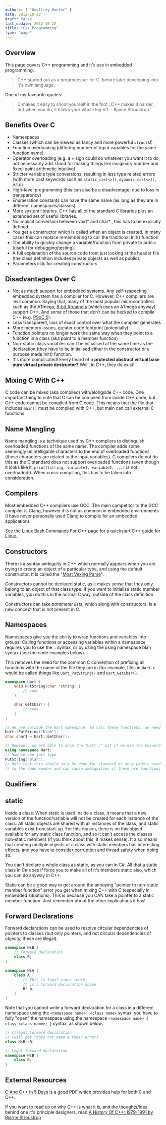```yaml
---
authors: [ "Geoffrey Hunter" ]
date: 2012-10-22
draft: false
last_update: 2012-10-22
title: "C++ Programming"
type: "page"
---
```


## Overview

This page covers C++ programming and it's use in embedded programming.

> C++ started out as a preprocessor for C, before later developing into it's own language.

One of my favourite quotes:

> C makes it easy to shoot yourself in the foot...C++ makes it harder, but when you do, it blows your whole leg off. - Bjame Stroustrup

## Benefits Over C

* Namespaces
* Classes (which can be viewed as fancy and more powerful `struct`s!)
* Function overloading (differing number of input variables for the same function name)
* Operator overloading (e.g. a + sign could do whatever you want it to do, not necessarily add. Good for making things like imaginary number and fixed-point arithmetic intuitive).
* Stricter variable type conversions, resulting in less type related errors (with more cast keywords such as `static_cast<>()`, `dynamic_cast<>()`, e.t.c)
* High-level programming (this can also be a disadvantage, due to loss in transparency)
* Enumeration constants can have the same name (as long as they are in different namespaces/classes).
* More system libraries. C++ has all of the standard C libraries plus an extended set of useful libraries.
* No implicit conversion between void* and char* , this has to be explicitly defined
* You get a constructor which is called when an object is created. In many cases this can replace remembering to call the traditional Init() function.
* The ability to quickly change a variable/function from private to public (useful for debugging/testing).
* A full explanation of the source code from just looking at the header file (the class definition includes private objects as well as public).
* Parameters lists for creating constructors

## Disadvantages Over C

* Not as much support for embedded systems. Any self-respecting embedded system has a compiler for C. However, C++ compilers are less common. Saying that, many of the most popular microcontrollers such as the ATmega, [8-bit Arduino's](/programming/microcontrollers/arduino) (which uses an ATmega anyway) support C++. And some of those that don't can be hacked to compile C++ (e.g. [PSoC 5](/programming/microcontrollers/psoc)).
* Less transparent, loss of exact control over what the compiler generates
* More memory issues, greater code footprint (potentially)
* Function pointers no longer work the same way when they point to a function in a class (aka point to a member function)
* Non-static class variables can't be initialised at the same time as the declaration (they have to be initialised either in the constructor or a purpose made Init() function.
* It's more complicated! Every heard of a **protected abstract virtual base pure virtual private destructor?** Well, in C++, they do exist!

## Mixing C With C++

C code can be mixed (aka compiled) with/alongside C++ code. One important thing to note that C can be compiled from inside C++ code, but C++ code cannot be compiled from C code. This means that the file that includes `main()` must be compiled with C++, but main can call external C functions.

## Name Mangling

Name mangling is a technique used by C++ compilers to distinguish overloaded functions of the same name. The compiler adds some seemingly unintelligable characters to the end of overloaded functions (these characters are related to the input variables). C compilers do not do this as the C standard does not support overloaded functions (even though it looks like it, `printf(string, variable1, variable2, ...)` is not overloaded!). When cross-compiling, this has to be taken into consideration.

## Compilers

Most embedded C++ compilers use GCC. The main competitor to the GCC compiler is Clang, however it is not as common in embedded environments (I have never personally used Clang to compile for an embedded application).

See the [Linux Bash Commands For C++ page](/programming/languages/c-plus-plus/linux-bash-commands-for-cpp/) for a quickstart C++ guide for Linux.

## Constructors

There is a syntax ambiguity in C++ which normally appears when you are trying to create an object of a particular type, and using the default constructor. It is called the "[Most Vexing Parse](http://en.wikipedia.org/wiki/Most_vexing_parse)".

Constructors cannot be declared static, as it makes sense that they only belong to an object of that class type. If you want to initialise static member variables, you do this in the normal C way, outside of the class definition.

Constructors can take _parameter lists_, which along with constructors, is a new concept that is not present in C.

## Namespaces

Namespaces give you the ability to wrap functions and variables into groups. Calling functions or accessing variables within a namespace requires you to use the :: syntax, or by using the using namespace blah syntax (see the code examples below).

This removes the need for the common C convention of prefixing all functions with the name of the file they are in (for example, files in `Uart.c` would be called things like `Uart_PutString()` and `Uart_GetChar()`.

```c++
namespace Uart {
    void PutString(char *string) {
        // code
    }

    char GetChar() {
        // code
    }
}

// We are outside the Uart namespace. To call these functions, we need to prepend the function calls with the namespace name and the `::` syntax
Uart::PutString("blah");
char char1 = Uart::GetChar();

// However, we are able to drop the "Uart::" bit if we use the keyword "using"
using namespace Uart;
// Now we can just type
PutString("blah");
// Note that this should only be done for standard or very widely used libraries, as it reduces the information
// to the code reader and can cause ambiguities if there are functions with the same name.
```

## Qualifiers

## static

Inside a class: When static is used inside a class, it means that a new version of the function/variable will not be created for each instance of the class. All static objects are shared with all instances of the class, and static variables exist from start-up. For this reason, there is no this object available for any static class function, and so it can't access the classes non-static members (if you think about this, it makes sense). It also means that creating multiple objects of a class with static members has interesting effects, and you have to consider corruption and thread safety when doing so.

You can't declare a whole class as static, as you can in C#. All that a static class in C# does if force you to make all of it's members static also, which you can do anyway in C++.

Static can be a good way to get around the annoying "pointer to non-static member function" error you get when mixing C++ with C (especially in embedded situations). This is because you CAN take a pointer to a static member function. Just remember about the other implications it has!

## Forward Declarations

Forward declarations can be used to resolve circular dependencies of pointers to classes (but only pointers, and not circular dependencies of objects, these are illegal).

```c++    
namespace NsB {
    // Forward declaration
    class B;
}

namespace NsA {
    class A {
        // This is legal since there
        // is a forward declaration above
        B* b;
    }
}
```

Note that you cannot write a forward declaration for a class in a different namespace using the `<namespace name>::<class name>` syntax, you have to fully "open" the namespace using the namespace `<namespace name> { class <class name>; }` syntax, as shown below.

```c++    
// Illegal forward declaration
// (will get "does not name a type" error)
class NsB::B;

// Legal forward declaration
namespace NsB {
    class B;
}
```

## External Resources

[C And C++ In 5 Days](http://itee.uq.edu.au/~comp3300/Resources/C_C++_notes.pdf) is a good PDF which provides help for both C and C++.

If you want to read up on why C++ is what it is, and the thoughts/idea behind one it's principle designers, read [A History Of C++: 1979-1991 by Bjarne Stroustrup](http://www.stroustrup.com/hopl2.pdf)
